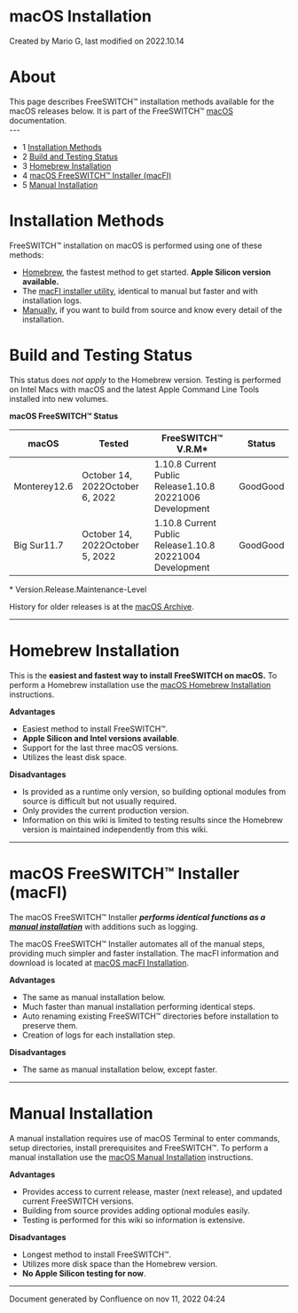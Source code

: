 
# macOS Installation 

 Created by  Mario G, last modified on 2022.10.14

# About

This page describes FreeSWITCH™ installation methods available for the macOS releases below. It is part of the FreeSWITCH™ [macOS](../index.mdx#about) documentation.  
\---

* 1 [Installation Methods](#installation-methods)
* 2 [Build and Testing Status](#build-and-testing-status)
* 3 [Homebrew Installation](#homebrew-installation)
* 4 [macOS FreeSWITCH™ Installer (macFI)](#macos-freeswitch-installer-macfi)
* 5 [Manual Installation](#manual-installation)

# Installation Methods

FreeSWITCH™ installation on macOS is performed using one of these methods:

* [Homebrew](#homebrew-installation), the fastest method to get started. **Apple Silicon version available.**
* The [macFI installer utility](#macos-freeswitch-installer-macfi), identical to manual but faster and with installation logs.
* [Manually](#manual-installation), if you want to build from source and know every detail of the installation.

# Build and Testing Status

This status does _not apply_ to the Homebrew version. Testing is performed on Intel Macs with macOS and the latest Apple Command Line Tools installed into new volumes.

  
 **macOS FreeSWITCH™ Status**

| macOS        | Tested                          | **FreeSWITCH™** V.R.M\*                                  | Status   |
| ------------ | ------------------------------- | -------------------------------------------------------- | -------- |
| Monterey12.6 | October 14, 2022October 6, 2022 | 1.10.8 Current Public Release1.10.8 20221006 Development | GoodGood |
| Big Sur11.7  | October 14, 2022October 5, 2022 | 1.10.8 Current Public Release1.10.8 20221004 Development | GoodGood |

\* Version.Release.Maintenance-Level

History for older releases is at the [macOS Archive](../MacOS-Archive/index.mdx#about).

  
---

# Homebrew Installation

This is the **easiest and fastest way to install FreeSWITCH on macOS.** To perform a Homebrew installation use the [macOS Homebrew Installation](./macOS-Homebrew-Installation_72253508.mdx#about) instructions.

**Advantages**

* Easiest method to install FreeSWITCH™.
* **Apple Silicon and Intel versions available**.
* Support for the last three macOS versions.
* Utilizes the least disk space.

**Disadvantages**

* Is provided as a runtime only version, so building optional modules from source is difficult but not usually required.
* Only provides the current production version.
* Information on this wiki is limited to testing results since the Homebrew version is maintained independently from this wiki.
  
---

# macOS FreeSWITCH™ Installer (macFI)

The macOS FreeSWITCH™ Installer **_performs identical functions as a [manual installation](./macOS-Manual-Installation_13174557.mdx#about)_** with additions such as logging.

The macOS FreeSWITCH™ Installer automates all of the manual steps, providing much simpler and faster installation. The macFI information and download is located at [macOS macFI Installation](./macOS-macFI-Installation_1966731.mdx#about).  

**Advantages**

* The same as manual installation below.
* Much faster than manual installation performing identical steps.
* Auto renaming existing FreeSWITCH™ directories before installation to preserve them.
* Creation of logs for each installation step.

**Disadvantages**

* The same as manual installation below, except faster.

  
---

# Manual Installation

A manual installation requires use of macOS Terminal to enter commands, setup directories, install prerequisites and FreeSWITCH™. To perform a manual installation use the [macOS Manual Installation](./macOS-Manual-Installation_13174557.mdx#about) instructions.

**Advantages**

* Provides access to current release, master (next release), and updated current FreeSWITCH versions.
* Building from source provides adding optional modules easily.
* Testing is performed for this wiki so information is extensive.

**Disadvantages**

* Longest method to install FreeSWITCH™.
* Utilizes more disk space than the Homebrew version.
* **No Apple Silicon testing for now**.

  
---

Document generated by Confluence on nov 11, 2022 04:24
